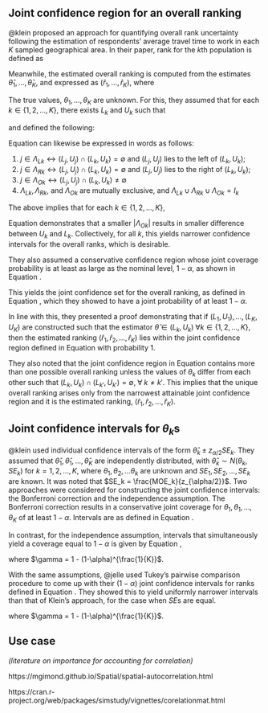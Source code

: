 ## Joint confidence region for an overall ranking

@klein proposed an approach for quantifying overall rank uncertainty following the estimation of respondents' average travel time to work in each $K$ sampled geographical area. In their paper, rank for the $k$th population is defined as 

\begin{equation}
  r_k = \sum^K_{j=1} I(\theta_j \leq \theta_k) = 1 + \sum_{j:j \neq k} I(\theta_j \leq \theta_k), \qquad \text{for} \; k = 1, \dots, K
  \label{eq:rank}
\end{equation}

Meanwhile, the estimated overall ranking is computed from the estimates $\hat{\theta}_1, \dots, \hat{\theta}_K$, and expressed as $\left(\hat{r}_1, \dots, \hat{r}_K\right)$, where

\begin{equation}
  \hat r_k = 1 + \sum_{j:j \neq k} I(\hat \theta_j \leq \hat \theta_k), \qquad \text{for} \; k = 1, \dots, K
  \label{eq:estimatedrank}
\end{equation}

The true values, $\theta_1, \dots, \theta_K$ are unknown. For this, they assumed that for each $k \in \left\{1, 2, \dots, K\right\}$, there exists $L_k$ and $U_k$ such that


\begin{equation}
  \theta_k \in \left( L_k, U_k \right)
  \label{eq:theta_in}
\end{equation}
and defined the following:

\begin{equation}
    \left.
        \begin{array}{cc}
                I_k = \left\{ 1, 2, \dots, K \right\} - \left\{k \right\}, \\
                \Lambda_{Lk} = \left\{ j \in I_k : U_j \leq L_k \right\}, \\
                \Lambda_{Rk} = \left\{ j \in I_k : U_k \leq L_j \right\}, \\
                \Lambda_{Ok} = \left\{ j \in I_k:U_j > L_k \ \text{and} \ U_k > L_j \right\} = I_k - \left\{ \Lambda_{Lk} \cup \Lambda_{Rk} \right\}
    	\end{array}
    \right\}
  \label{eq:conf_set}
\end{equation}
Equation \ref{eq:conf_set} can likewise be expressed in words as follows:

1. $j \in \Lambda_{Lk} \leftrightarrow \left(L_j, U_j\right) \cap \left(L_k, U_k\right) = \emptyset$ and $\left(L_j, U_j\right)$ lies to the left of $\left(L_k, U_k\right)$;
2. $j \in \Lambda_{Rk} \leftrightarrow \left(L_j, U_j\right) \cap \left(L_k, U_k\right) = \emptyset$ and $\left(L_j, U_j\right)$ lies to the right of $\left(L_k, U_k\right)$;
3. $j \in \Lambda_{Ok} \leftrightarrow \left(L_j, U_j\right) \cap \left(L_k, U_k\right) \neq \emptyset$
4. $\Lambda_{Lk}, \Lambda_{Rk},$ and $\Lambda_{Ok}$ are mutually exclusive, and $\Lambda_{Lk} \cup \Lambda_{Rk} \cup \Lambda_{Ok} = I_k$  

The above implies that for each $k \in \left\{1, 2, \dots, K\right\}$,

\begin{equation}
  r_k \in 
  \left\{ 
  \lvert \Lambda_{Lk} \rvert + 1,  
  \lvert \Lambda_{Lk} \rvert + 2,
  \lvert \Lambda_{Lk} \rvert + 3,
  \dots,
  \lvert \Lambda_{Lk} \rvert + \lvert \Lambda_{Ok} \rvert + 1
  \right\}
  \label{eq:conf_set_rk}
\end{equation}
Equation \ref{eq:conf_set_rk} demonstrates that a smaller $\lvert \Lambda_{Ok} \rvert$ results in smaller difference between $U_k$ and $L_k$. Collectively, for all $k$, this yields narrower confidence intervals for the overall ranks, which is desirable.

They also assumed a conservative confidence region whose joint coverage probability is at least as large as the nominal level, $1-\alpha$, as shown in Equation \ref{eq:joint_cov}.

\begin{equation}
  P\left[ \bigcap^K_{k=1} \left\{ \theta_k \in \left(L_k, U_k\right) \right\} \right] \geq 1-\alpha
  \label{eq:joint_cov}
\end{equation}
This yields the joint confidence set for the overall ranking, as defined in Equation \ref{eq:klein_jcs}, which they showed to have a joint probability of at least $1-\alpha$.

\begin{equation}
  \left\{ 
  \left( r_1, \dots, r_K\right):
  r_k \in 
  \left\{ 
    \lvert \Lambda_{Lk} \rvert + 1,  
    \lvert \Lambda_{Lk} \rvert + 2,
    \lvert \Lambda_{Lk} \rvert + 3,
    \dots,
    \lvert \Lambda_{Lk} \rvert + \lvert
    \;
    \text{for}
    \;
    k = 1, 2, \dots, K
  \right\}
  \right\}
  \label{eq:klein_jcs}
\end{equation}

In line with this, they presented a proof demonstrating that if $(L_1,U_1),\dots,(L_K,U_K)$ are constructed such that the estimator $\hat{\theta} \in (L_k, U_k) \; \forall k \in \{1, 2, \dots, K\}$, then the estimated ranking $(\hat r_1, \hat r_2, \dots,\hat r_K)$ lies within the joint confidence region defined in Equation \ref{eq:klein_jcs} with probability 1.

They also noted that the joint confidence region in Equation \ref{eq:klein_jcs} contains more than one possible
overall ranking unless the values of $\theta_k$ differ from each other such that $(L_k, U_k) \cap (L_{k'}, U_{k'}) = \emptyset, \; \forall \; k\neq k'$. This implies that the unique overall ranking arises only from the narrowest attainable joint confidence region and it is the estimated ranking, $(\hat r_1, \hat r_2, \dots,\hat r_K)$.

## Joint confidence intervals for $\theta_k$s

@klein used individual confidence intervals of the form $\hat \theta_k \pm z_{\alpha/2} SE_k$. They assumed that $\hat \theta_1, \hat \theta_1, \dots, \hat \theta_K$ are independently distributed, with $\hat \theta_k \sim N(\theta_k, SE_k)$ for $k = 1, 2, \dots, K$, where $\theta_1, \theta_2, \dots \theta_k$ are unknown and $SE_1, SE_2, \dots, SE_k$ are known. It was noted that $SE_k = \frac{MOE_k}{z_{\alpha/2}}$. Two approaches were considered for constructing the joint confidence intervals: the Bonferroni correction and the independence assumption. The Bonferroni correction results in a conservative joint coverage for $\theta_1, \theta_1, \dots, \theta_K$ of at least $1-\alpha$. Intervals are as defined in Equation \ref{eq:bonf}.

\begin{equation}
  \left(
  \hat \theta_k - z_{(\theta/K)/2}SE_k,
  \;
  \hat \theta_k + z_{(\theta/K)/2}SE_k
  \right),
  \qquad
  \text{for}\;k=1,2,\dots,K
  \label{eq:bonf}
\end{equation}
In contrast, for the independence assumption, intervals that simultaneously yield a coverage equal to $1-\alpha$ is given by Equation \ref{eq:ind},

\begin{equation}
  \left(
  \hat \theta_k - z_{\gamma/2}SE_k,
  \;
  \hat \theta_k + z_{\gamma/2}SE_k
  \right),
  \qquad
  \text{for}\;k=1,2,\dots,K
  \label{eq:ind}
\end{equation}
where $\gamma = 1 - (1-\alpha)^{\frac{1}{K}}$.

With the same assumptions, @jelle used Tukey's pairwise comparison procedure to come up with their $\left( 1-\alpha \right)$ joint confidence intervals for ranks defined in Equation \ref{eq:jelle}. They showed this to yield uniformly narrower intervals than that of Klein's approach, for the case when $SE$s are equal.


\begin{equation}
  \left(
  1 + \#\left\{ j: y_i - y_j - q_{1-\alpha}\sqrt{SE^2_i + \sigma^2_j} > 0 \right\},
  \;
  n - \#\left\{ j: y_i - y_j + q_{1-\alpha}\sqrt{SE^2_i + \sigma^2_j} < 0 \right\}
  \right),
  \label{eq:jelle}
\end{equation}
where $\gamma = 1 - (1-\alpha)^{\frac{1}{K}}$.



## Use case

*(literature on importance for accounting for correlation)*


https://mgimond.github.io/Spatial/spatial-autocorrelation.html

https://cran.r-project.org/web/packages/simstudy/vignettes/corelationmat.html


